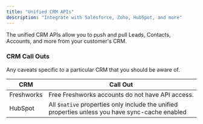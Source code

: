```yaml
---
title: "Unified CRM APIs"
description: "Integrate with Salesforce, Zoho, HubSpot, and more"
---
```


The unified CRM APIs allow you to push and pull Leads, Contacts, Accounts, and more from your customer's CRM.

### CRM Call Outs

Any caveats specific to a particular CRM that you should be aware of.

| CRM        | Call Out                                                                                        |
| ---------- | ----------------------------------------------------------------------------------------------- |
| Freshworks | Free Freshworks accounts do not have API access.                                                |
| HubSpot    | All `$native` properties only include the unified properties unless you have sync-cache enabled |
